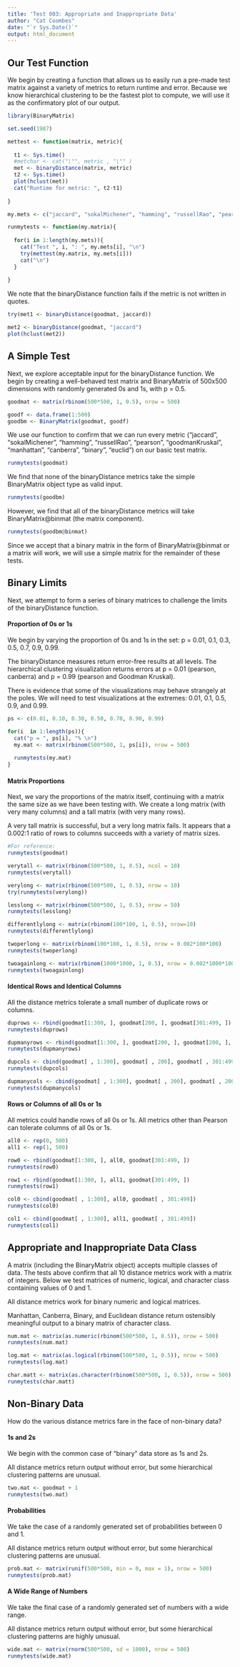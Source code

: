 ---
title: 'Test 003: Appropriate and Inappropriate Data'
author: "Cat Coombes"
date: "`r Sys.Date()`"
output: html_document
---

## Our Test Function
We begin by creating a function that allows us to easily run a pre-made test matrix against a variety of metrics to return runtime and error. Because we know hierarchical clustering to be the fastest plot to compute, we will use it as the confirmatory plot of our output.
```{r prep}
library(BinaryMatrix)

set.seed(1987)
```
```{r}
mettest <- function(matrix, metric){
  
  t1 <- Sys.time()
  #metchar <- cat("\"", metric , "\"" )
  met <- binaryDistance(matrix, metric)
  t2 <- Sys.time()
  plot(hclust(met))
  cat("Runtime for metric: ", t2-t1)
  
}

my.mets <- c("jaccard", "sokalMichener", "hamming", "russellRao", "pearson", "goodmanKruskal", "manhattan", "canberra", "binary", "euclid")

runmytests <- function(my.matrix){
    
  for(i in 1:length(my.mets)){
    cat("Test ", i, ": ", my.mets[i], "\n")
    try(mettest(my.matrix, my.mets[i]))
    cat("\n")
  }
  
}
```

We note that the binaryDistance function fails if the metric is not written in quotes.
```{r}
try(met1 <- binaryDistance(goodmat, jaccard))

met2 <- binaryDistance(goodmat, "jaccard")
plot(hclust(met2))
```

## A Simple Test
Next, we explore acceptable input for the binaryDistance function. We begin by creating a well-behaved test matrix and BinaryMatrix of 500x500 dimensions with randomly generated 0s and 1s, with p = 0.5.
```{r}
goodmat <- matrix(rbinom(500*500, 1, 0.5), nrow = 500)

goodf <- data.frame(1:500)
goodbm <- BinaryMatrix(goodmat, goodf)
```

We use our function to confirm that we can run every metric (“jaccard”, “sokalMichener”, “hamming”, “russellRao”, “pearson”, “goodmanKruskal”, “manhattan”, “canberra”, “binary”, “euclid”) on our basic test matrix.
```{r}
runmytests(goodmat)
```

We find that none of the binaryDistance metrics take the simple BinaryMatrix object type as valid input.
```{r}
runmytests(goodbm)
```

However, we find that all of the binaryDistance metrics will take BinaryMatrix@binmat (the matrix component).
```{r}
runmytests(goodbm@binmat)
```

Since we accept that a binary matrix in the form of BinaryMatrix@binmat or a matrix will work, we will use a simple matrix for the remainder of these tests.

## Binary Limits
Next, we attempt to form a series of binary matrices to challenge the limits of the binaryDistance function.

#### Proportion of 0s or 1s
We begin by varying the proportion of 0s and 1s in the set: p = 0.01, 0.1, 0.3, 0.5, 0.7, 0.9, 0.99.

The binaryDistance measures return error-free results at all levels. The hierarchical clustering visualization returns errors at p = 0.01 (pearson, canberra) and p = 0.99 (pearson and Goodman Kruskal).

There is evidence that some of the visualizations may behave strangely at the poles. We will need to test visualizations at the extremes: 0.01, 0.1, 0.5, 0.9, and 0.99.
```{r}
ps <- c(0.01, 0.10, 0.30, 0.50, 0.70, 0.90, 0.99)

for(i  in 1:length(ps)){
  cat("p = ", ps[i], "% \n")
  my.mat <- matrix(rbinom(500*500, 1, ps[i]), nrow = 500)
  
  runmytests(my.mat)
}

```

#### Matrix Proportions
Next, we vary the proportions of the matrix itself, continuing with a matrix the same size as we have been testing with. We create a long matrix (with very many columns) and a tall matrix (with very many rows).

A very tall matrix is successful, but a very long matrix fails. It appears that a 0.002:1 ratio of rows to columns succeeds with a variety of matrix sizes.
```{r}
#For reference:
runmytests(goodmat)

verytall <- matrix(rbinom(500*500, 1, 0.5), ncol = 10)
runmytests(verytall)

verylong <- matrix(rbinom(500*500, 1, 0.5), nrow = 10)
try(runmytests(verylong))

lesslong <- matrix(rbinom(500*500, 1, 0.5), nrow = 50)
runmytests(lesslong)

differentlylong <- matrix(rbinom(100*100, 1, 0.5), nrow=10)
runmytests(differentlylong)

twoperlong <- matrix(rbinom(100*100, 1, 0.5), nrow = 0.002*100*100)
runmytests(twoperlong)

twoagainlong <- matrix(rbinom(1000*1000, 1, 0.5), nrow = 0.002*1000*1000)
runmytests(twoagainlong)
```

#### Identical Rows and Identical Columns
All the distance metrics tolerate a small number of duplicate rows or columns.
```{r}
duprows <- rbind(goodmat[1:300, ], goodmat[200, ], goodmat[301:499, ])
runmytests(duprows)

dupmanyrows <- rbind(goodmat[1:300, ], goodmat[200, ], goodmat[200, ], goodmat[200, ], goodmat[200, ], goodmat[200, ], goodmat[200, ], goodmat[200, ], goodmat[200, ], goodmat[200, ], goodmat[200, ], goodmat[200, ], goodmat[200, ], goodmat[200, ], goodmat[200, ], goodmat[301:499, ])
runmytests(dupmanyrows)

dupcols <- cbind(goodmat[ , 1:300], goodmat[ , 200], goodmat[ , 301:499])
runmytests(dupcols)

dupmanycols <- cbind(goodmat[ , 1:300], goodmat[ , 200], goodmat[ , 200], goodmat[ , 200], goodmat[ , 200], goodmat[ , 200], goodmat[ , 200], goodmat[ , 200], goodmat[ , 200], goodmat[ , 200], goodmat[ , 200], goodmat[ , 200], goodmat[ , 200], goodmat[ , 200], goodmat[ , 200], goodmat[ , 301:499])
runmytests(dupmanycols)
```

#### Rows or Columns of all 0s or 1s
All metrics could handle rows of all 0s or 1s. All metrics other than Pearson can tolerate columns of all 0s or 1s.
```{r}
all0 <- rep(0, 500)
all1 <- rep(1, 500)

row0 <- rbind(goodmat[1:300, ], all0, goodmat[301:499, ])
runmytests(row0)

row1 <- rbind(goodmat[1:300, ], all1, goodmat[301:499, ])
runmytests(row1)

col0 <- cbind(goodmat[ , 1:300], all0, goodmat[ , 301:499])
runmytests(col0)

col1 <- cbind(goodmat[ , 1:300], all1, goodmat[ , 301:499])
runmytests(col1)
```

## Appropriate and Inappropriate Data Class
A matrix (including the BinaryMatrix object) accepts multiple classes of data. The tests above confirm that all 10 distance metrics work with a matrix of integers. Below we test matrices of numeric, logical, and character class containing values of 0 and 1.

All distance metrics work for binary numeric and logical matrices.

Manhattan, Canberra, Binary, and Euclidean distance return ostensibly meaningful output to a binary matrix of character class.
```{r}
num.mat <- matrix(as.numeric(rbinom(500*500, 1, 0.5)), nrow = 500)
runmytests(num.mat)

log.mat <- matrix(as.logical(rbinom(500*500, 1, 0.5)), nrow = 500)
runmytests(log.mat)

char.matt <- matrix(as.character(rbinom(500*500, 1, 0.5)), nrow = 500)
runmytests(char.matt)
```

## Non-Binary Data
How do the various distance metrics fare in the face of non-binary data?

#### 1s and 2s
We begin with the common case of "binary" data store as 1s and 2s. 

All distance metrics return output without error, but some hierarchical clustering patterns are unusual.
```{r}
two.mat <- goodmat + 1
runmytests(two.mat)
```

#### Probabilities
We take the case of a randomly generated set of probabilities between 0 and 1.

All distance metrics return output without error, but some hierarchical clustering patterns are unusual.
```{r}
prob.mat <- matrix(runif(500*500, min = 0, max = 1), nrow = 500)
runmytests(prob.mat)
```

#### A Wide Range of Numbers
We take the final case of a randomly generated set of numbers with a wide range.

All distance metrics return output without error, but some hierarchical clustering patterns are highly unusual.
```{r}
wide.mat <- matrix(rnorm(500*500, sd = 1000), nrow = 500)
runmytests(wide.mat)
```